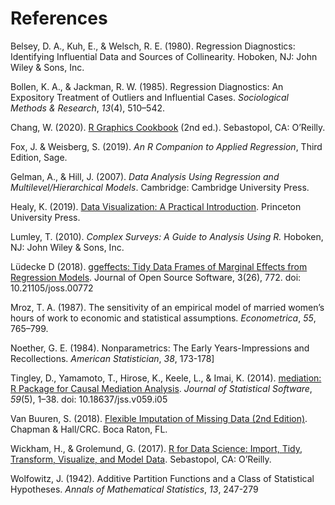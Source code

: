 # References

Belsey, D. A., Kuh, E., & Welsch, R. E. (1980). Regression Diagnostics: Identifying Influential Data and Sources of Collinearity. Hoboken, NJ: John Wiley & Sons, Inc.

Bollen, K. A., & Jackman, R. W. (1985). Regression Diagnostics: An Expository Treatment of Outliers and Influential Cases. *Sociological Methods & Research*, *13*(4), 510–542.

Chang, W. (2020). [R Graphics Cookbook](https://r-graphics.org/) (2nd ed.). Sebastopol, CA: O’Reilly.

Fox, J. & Weisberg, S. (2019). *An R Companion to Applied Regression*, Third Edition, Sage.

Gelman, A., & Hill, J. (2007). *Data Analysis Using Regression and Multilevel/Hierarchical Models*. Cambridge: Cambridge University Press.

Healy, K. (2019). [Data Visualization: A Practical Introduction](https://socviz.co/). Princeton University Press.

Lumley, T. (2010). *Complex Surveys: A Guide to Analysis Using R.* Hoboken, NJ: John Wiley & Sons, Inc.

Lüdecke D (2018). [ggeffects: Tidy Data Frames of Marginal Effects from Regression Models](https://joss.theoj.org/papers/10.21105/joss.00772). Journal of Open Source Software, 3(26), 772. doi: 10.21105/joss.00772

Mroz, T. A. (1987). The sensitivity of an empirical model of married women's hours of work to economic and statistical assumptions. *Econometrica*, *55*, 765–799.

Noether, G. E. (1984). Nonparametrics: The Early Years-Impressions and Recollections. *American Statistician*, *38*, 173-178]

Tingley, D., Yamamoto, T., Hirose, K., Keele, L., & Imai, K. (2014). [mediation: R Package for Causal Mediation Analysis](https://www.jstatsoft.org/article/view/v059i05). *Journal of Statistical Software*, *59*(5), 1–38. doi: 10.18637/jss.v059.i05

Van Buuren, S. (2018). [Flexible Imputation of Missing Data (2nd Edition)](https://stefvanbuuren.name/fimd/). Chapman & Hall/CRC. Boca Raton, FL.

Wickham, H., & Grolemund, G. (2017). [R for Data Science: Import, Tidy, Transform, Visualize, and Model Data](http://r4ds.had.co.nz/). Sebastopol, CA: O’Reilly.

Wolfowitz, J. (1942). Additive Partition Functions and a Class of Statistical Hypotheses. *Annals of Mathematical Statistics*, *13*, 247-279
